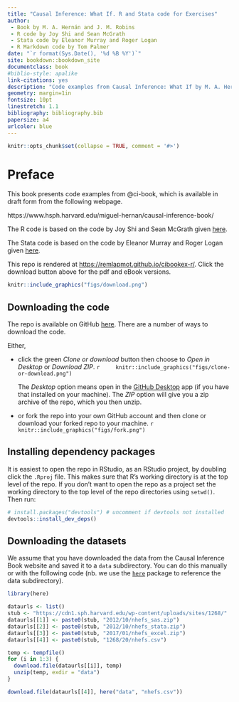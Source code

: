 ```yaml
---
title: "Causal Inference: What If. R and Stata code for Exercises"
author:
 - Book by M. A. Hernán and J. M. Robins
 - R code by Joy Shi and Sean McGrath
 - Stata code by Eleanor Murray and Roger Logan
 - R Markdown code by Tom Palmer
date: "`r format(Sys.Date(), '%d %B %Y')`"
site: bookdown::bookdown_site
documentclass: book
#biblio-style: apalike
link-citations: yes
description: "Code examples from Causal Inference: What If by M. A. Hernán and J. M. Robins https://www.hsph.harvard.edu/miguel-hernan/causal-inference-book/"
geometry: margin=1in
fontsize: 10pt
linestretch: 1.1
bibliography: bibliography.bib
papersize: a4
urlcolor: blue
---
```


```r
knitr::opts_chunk$set(collapse = TRUE, comment = '#>')
```

# Preface{-}

This book presents code examples from @ci-book, which is available in draft form from the following webpage.

https://www.hsph.harvard.edu/miguel-hernan/causal-inference-book/

The R code is based on the code by Joy Shi and Sean McGrath given [here](https://cdn1.sph.harvard.edu/wp-content/uploads/sites/1268/1268/20/Rcode_CIpart2.zip).

The Stata code is based on the code by Eleanor Murray and Roger Logan given [here](https://cdn1.sph.harvard.edu/wp-content/uploads/sites/1268/2019/11/stata_part2.zip).

This repo is rendered at <https://remlapmot.github.io/cibookex-r/>. Click the download button above for the pdf and eBook versions.

```r
knitr::include_graphics("figs/download.png")
```

## Downloading the code

The repo is available on GitHub [here](https://github.com/remlapmot/cibookex-r). There are a number of ways to download the code.

Either,

* click the green *Clone or download* button then choose to *Open in Desktop* or *Download ZIP*.
    ```r
    knitr::include_graphics("figs/clone-or-download.png")
    ```

  The *Desktop* option means open in the [GitHub Desktop](https://desktop.github.com/) app (if you have that installed on your machine). The *ZIP* option will give you a zip archive of the repo, which you then unzip.

* or fork the repo into your own GitHub account and then clone or download your forked repo to your machine.
    ```r
    knitr::include_graphics("figs/fork.png")
    ```

## Installing dependency packages
It is easiest to open the repo in RStudio, as an RStudio project, by doubling click the `.Rproj` file. This makes sure that R's working directory is at the top level of the repo. If you don't want to open the repo as a project set the working directory to the top level of the repo directories using `setwd()`. Then run:
```r
# install.packages("devtools") # uncomment if devtools not installed
devtools::install_dev_deps()
```

## Downloading the datasets
We assume that you have downloaded the data from the Causal Inference Book website and saved it to a `data` subdirectory. You can do this manually or with the following code (nb. we use the [`here`](https://here.r-lib.org/) package to reference the data subdirectory).

```r
library(here)
```

```r
dataurls <- list()
stub <- "https://cdn1.sph.harvard.edu/wp-content/uploads/sites/1268/"
dataurls[[1]] <- paste0(stub, "2012/10/nhefs_sas.zip")
dataurls[[2]] <- paste0(stub, "2012/10/nhefs_stata.zip")
dataurls[[3]] <- paste0(stub, "2017/01/nhefs_excel.zip")
dataurls[[4]] <- paste0(stub, "1268/20/nhefs.csv")

temp <- tempfile()
for (i in 1:3) {
  download.file(dataurls[[i]], temp)
  unzip(temp, exdir = "data")
}

download.file(dataurls[[4]], here("data", "nhefs.csv"))
```

\mainmatter
